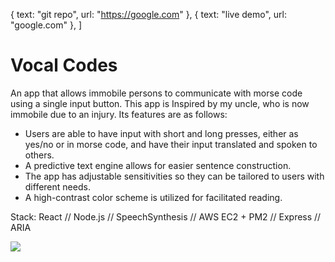   { text: "git repo", url: "https://google.com" },
  { text: "live demo", url: "google.com" },
]


<div class='image-right-wrapper' >

<div class='image-right-text' >

# Vocal Codes

An app that allows immobile persons to communicate with morse code using a single input button. This app is Inspired by my uncle, who is now immobile due to an injury. Its features are as follows:

- Users are able to have input with short and long presses, either as yes/no or in morse code, and have their input translated and spoken to others.
- A predictive text engine allows for easier sentence construction.
- The app has adjustable sensitivities so they can be tailored to users with different needs.
- A high-contrast color scheme is utilized for facilitated reading.

Stack: React // Node.js // SpeechSynthesis // AWS EC2 + PM2 // Express // ARIA

<ButtonContainer buttons={buttons} />

</div>

<img
  class="image-right-image"
  src="https://images.squarespace-cdn.com/content/v1/54c0768de4b07740895fb25f/1572025068065-RA1WPF36FKTPOIGX2ZJM/ke17ZwdGBToddI8pDm48kJO_Aj-M1eF3QqAViXELqo97gQa3H78H3Y0txjaiv_0fDoOvxcdMmMKkDsyUqMSsMWxHk725yiiHCCLfrh8O1z5QHyNOqBUUEtDDsRWrJLTmQx21nqIT8mD2igu2ZXJ_19t5gqJ5CkHK8N9f0mJ1zcy2uhiDiJWxyOnCWyLf2OmL/ec2-54-173-143-128.compute-1.amazonaws.com_Translator%28iPhone+6_7_8+Plus%29+%281%29.png?format=750w"
/>

</div>
